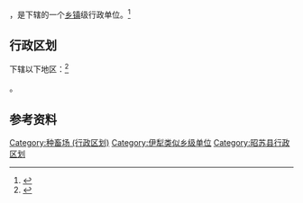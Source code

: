 {{中国乡级行政区|65/40/26/402/000}}

'''{{PAGENAMEBASE}}'''，是{{PRC admin/fullname|65/40/26/402/000|3}}下辖的一个[[乡镇|乡镇]]级行政单位。<ref>{{PRC admin/ref sgc|{{PRC admin/parent|65/40/26/402/000}}}}</ref>

== 行政区划 ==

{{PAGENAMEBASE}}下辖以下地区：<ref>{{PRC admin/ref sgc|65/40/26/402/000}}</ref>

{{PRC admin/children|65/40/26/402/000}}。

== 参考资料 ==

{{reflist}}

{{昭苏县行政区划}}
{{新疆行政区划小作品}}

[[Category:种畜场_(行政区划)|Category:种畜场 (行政区划)]]
[[Category:伊犁类似乡级单位|Category:伊犁类似乡级单位]]
[[Category:昭苏县行政区划|Category:昭苏县行政区划]]